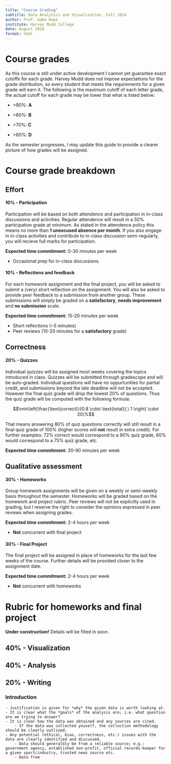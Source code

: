 ```yaml
---
title: "Course Grading"
subtitle: Data Analytics and Visualization, Fall 2024
author: Prof. Gabe Hope
institute: Harvey Mudd College
date: August 2024
format: html
---
```


# Course grades

As this course is still under active development I cannot yet guarantee exact cutoffs for each grade. Harvey Mudd does not impose expectations for the grade distribution, so every student that meets the requirements for a given grade will earn it. The following is the maximum cutoff of each letter grade, the actual cutoff for each grade may be lower that what is listed below:

-   \>90%: **A**

-   \>80%: **B**

-   \>70%: **C**

-   \>60%: **D**

As the semester progresses, I may update this guide to provide a clearer picture of how grades will be assigned.

# Course grade breakdown

## Effort

#### **10%** - Participation

Participation will be based on both attendence and participation in in-class discussions and activities. Regular attendence will result in a 50% participation grade *at minimum*. As stated in the attendence policy this means no more than **1 unexcused absence per month**. If you also engage in in-class activities and contribute to in-class discussion semi-regularly, you will recieve full marks for participation.

**Expected time commitment:** 0-30 minutes per week

- Occasional prep for in-class discussions.

#### **10%** - Reflections and feedback

For each homework assignment and the final project, you will be asked to submit a (very) short reflection on the assignment. You will also be asked to provide peer feedback to a submission from another group. These submissions will simply be graded on a **satisfactory**, **needs improvement** and **no submission** scale. 

**Expected time commitment:** 15-20 minutes per week

- Short reflections (~5 minutes)
- Peer reviews (10-20 minutes for a **satisfactory** grade)

## Correctness

#### **20%** - Quizzes

Individual quizzes will be assigned most weeks covering the topics introduced in class. Quizzes will be submitted through gradescope and will be auto-graded. Individual questions will have no oppurtunities for partial credit, and submissions beyond the late deadline will not be accepted. However the final quiz grade will drop the lowest 20% of questions. Thus the quiz grade will be computed with the following formula:

$$\min\left(\frac{\text{correct}}{0.8 \cdot \text{total}},\ 1 \right) \cdot 20\%$$

That means answering 80% of quiz questions correctly will still result in a final quiz grade of 100% (higher scores will **not** result in extra credit). For further examples: 72% correct would correspond to a 90% quiz grade, 60% would correspond to a 75% quiz grade, etc.

**Expected time commitment:** 30-90 minutes per week

## Qualitative assessment

#### **30%** - Homeworks

Group homework assignments will be given on a weekly or semi-weekly basis throughout the semester. Homeworks will be graded based on the homework and project rubric. Peer reviews will not be explicitly used in grading, but I reserve the right to consider the opinions expressed in peer reviews when assigning grades.

**Expected time commitment:** 2-4 hours per week 

- **Not** concurrent with final project

#### **30%** - Final Project

The final project will be assigned in place of homeworks for the last few weeks of the course. Further details will be provided closer to the assignment date.

**Expected time commitment:** 2-4 hours per week 

- **Not** concurrent with homeworks

# Rubric for homeworks and final project

**Under construction!** Details will be filled in soon.

## 40% - Visualization

## 40% - Analysis

## 20% - Writing

### Introduction
    - Justification is given for *why* the given data is worth looking at.
    - It is clear what the *goals* of the analysis are; i.e. what question are we trying to answer?
    - It is clear how the data was obtained and any sources are cited.
        - If the data was collected youself, the collection methodology should be clearly outlined.
    - Any potential (ethical, bias, correctness, etc.) issues with the data are clearly identified and discussed.
        - Data should generalbly be from a reliable source; e.g.: government agency, established non-profit, official records-keeper for a given sport/industry, trusted news source etc. 
        - Data from 
